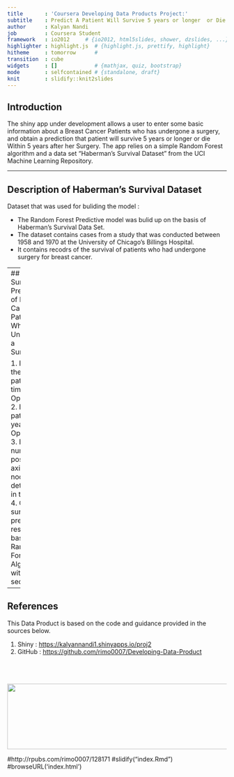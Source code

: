 ```yaml
---
title       : 'Coursera Developing Data Products Project:'
subtitle    : Predict A Patient Will Survive 5 years or longer  or Die Within 5 Years After A Surgery For Breast Cancer
author      : Kalyan Nandi
job         : Coursera Student
framework   : io2012     # {io2012, html5slides, shower, dzslides, ...}
highlighter : highlight.js  # {highlight.js, prettify, highlight}
hitheme     : tomorrow      # 
transition  : cube
widgets     : []            # {mathjax, quiz, bootstrap}
mode        : selfcontained # {standalone, draft}
knit        : slidify::knit2slides
--- 
```

<style>.title-slide {
  background-color: #8B0000;
}
#.title-slide hgroup > h1, 
#.title-slide hgroup > h2 {
#  color: #996515 ;
}

</style> 

## Introduction


The shiny app under development allows a user to enter some basic information about a Breast Cancer Patients who has undergone a surgery, and obtain a prediction that patient will survive 5 years or longer  or die Within 5 years after her Surgery.  The app relies on a simple Random Forest algorithm and a data set "Haberman's Survival Dataset" from the UCI Machine Learning Repository. 

--- 

## Description of Haberman's Survival Dataset 

Dataset that was used for buliding the model :

* The Random Forest Predictive model was bulid up on the basis of Haberman's Survival Data Set.
* The dataset contains cases from a study that was conducted between 1958 and 1970 at the University of Chicago's Billings Hospital.
* It contains recodrs of the survival of patients who had undergone surgery for breast cancer.

---
## Survival Prediction of Breast Cancer Patient Who has Undergone a Surgery!!!

1. Enter the age of patient at time Of Operation
2. Enter patient's year of Operation
3. Enter number of positive axillary nodes detected in the test
4. Get the survival prediction result based on Random Forest Algorithm within few seconds

---
## References

This Data Product is based on the code and guidance provided in the sources below.

1. Shiny : [https://kalyannandi1.shinyapps.io/proj2](https://kalyannandi1.shinyapps.io/proj2)
2. GitHub : [https://github.com/rimo0007/Developing-Data-Product](https://github.com/rimo0007/Developing-Data-Product)

<footer class = 'logo'>
<br><br><br>
 <img src = './assets/img/thankyou.png' height=150, width=950, align='centere'></img>
</footer>

#http://rpubs.com/rimo0007/128171
#slidify("index.Rmd")
#browseURL('index.html')